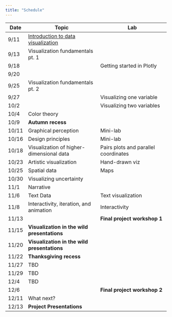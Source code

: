 ```yaml
---
title: "Schedule"
---
```


Date | Topic | Lab | 
-----|----------------------|---------------------|
9/11 | [Introduction to data visualization](01_CommunicatingWithData.pdf) | |
9/13 | Visualization fundamentals pt. 1 | |
9/18 |  | Getting started in Plotly | 
9/20 | | |
9/25 | Visualization fundamentals pt. 2 | | 
9/27 | | Visualizing one variable | 
10/2 | |  Visualizing two variables |
10/4 | Color theory |  | 
10/9  |  **Autumn recess**      |  |
10/11 | Graphical perception | Mini-lab | 
10/16 |  Design principles | Mini-lab |  
10/18 | Visualization of higher-dimensional data | Pairs plots and parallel coordinates |
10/23 | Artistic visualization | Hand-drawn viz |
10/25 |  Spatial data | Maps |
10/30 |  Visualizing uncertainty  | |
11/1  | Narrative  | |
11/6  | Text Data  | Text visualization |
11/8  | Interactivity, iteration, and animation | Interactivity |
11/13 | | **Final project workshop 1**  |
11/15 | **Visualization in the wild presentations** | |
11/20 | **Visualization in the wild presentations** | |
11/22 | **Thanksgiving recess** | |
11/27 | TBD ||
11/29 | TBD | |
12/4  | TBD | |
12/6  | | **Final project workshop 2**  |
12/11 | What next? ||
12/13 | **Project Presentations** ||
